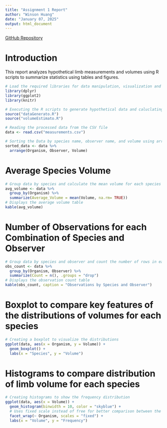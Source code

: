 ```yaml
---
title: "Assignment 1 Report"
author: "Winson Huang"
date: "January 07, 2025"
output: html_document
---
```

[GitHub Repository](https://github.com/winsonnhuang/BIOL432_Assignment1)

# Introduction
This report analyzes hypothetical limb measurements and volumes using R scripts to summarize statistics using tables and figures.

```r
# Load the required libraries for data manipulation, visualization and table formatting
library(dplyr)
library(ggplot2)
library(knitr)
```

```r
# Executing the R scripts to generate hypothetical data and caluclating limb volumes
source("dataGenerato.R")
source("volumeEstimato.R")
```

```r
# Reading the processed data from the CSV file
data <- read.csv("measurements.csv")
```

```r
# Sorting the Data by species name, observer name, and volume using arrange()
sorted_data <- data %>%
  arrange(Organism, Observer, Volume)
```

# Average Species Volume

```r
# Group data by species and calculate the mean volume for each species
avg_volume <- data %>%
  group_by(Organism) %>%
  summarize(Average_Volume = mean(Volume, na.rm= TRUE))
# Displays the average volume table
kable(avg_volume)
```


# Number of Observations for each Combination of Species and Observer

```r
# Group data by species and observer and count the number of rows in each group
obs_count <- data %>%
  group_by(Organism, Observer) %>%
  summarize(Count = n(), .groups = "drop")
# Displays the observation count table
kable(obs_count, caption = "Observations by Species and Observer")
```

# Boxplot to compare key features of the distributions of volumes for each species

```r
# Creating a boxplot to visualize the distributions
ggplot(data, aes(x = Organism, y = Volume)) +
  geom_boxplot() +
  labs(x = "Species", y = "Volume")
```

# Histograms to compare distribution of limb volume for each species

```r
# Creating histograms to show the frequency distribution
ggplot(data, aes(x = Volume)) +
  geom_histogram(binwidth = 10, color = "skyblue") +
  # Uses fixed scale instead of free for better comparison between the histograms
  facet_wrap(~ Organism, scales = "fixed") + 
  labs(x = "Volume", y = "Frequency")
```